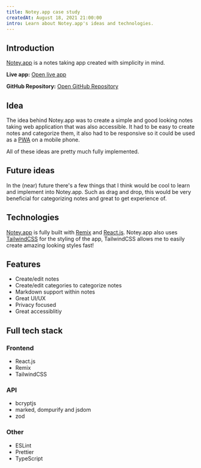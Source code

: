 ```yaml
---
title: Notey.app case study
createdAt: August 18, 2021 21:00:00
intro: Learn about Notey.app's ideas and technologies.
---
```


## Introduction

[Notey.app](https://notey.caspertheghost.me) is a notes taking app created with simplicity in mind.

**Live app:** [Open live app](https://notey.caspertheghost.me)

**GitHub Repository:** [Open GitHub Repository](https://github.com/dev-caspertheghost/notey.app)

## Idea

The idea behind Notey.app was to create a simple and good looking notes taking web application that was also accessible. It had to be easy to create notes and categorize them,
it also had to be responsive so it could be used as a [PWA](https://web.dev/pwa) on a mobile phone.

All of these ideas are pretty much fully implemented.

## Future ideas

In the (near) future there's a few things that I think would be cool to learn and implement into Notey.app. Such as drag and drop,
this would be very beneficial for categorizing notes and great to get experience of.

## Technologies

[Notey.app](https://notey.caspertheghost.me) is fully built with [Remix](https://remix.run) and [React.js](https://reactjs.org).
Notey.app also uses [TailwindCSS](https://tailwindcss.com) for the styling of the app, TailwindCSS allows me to easily create amazing looking styles fast!

## Features

- Create/edit notes
- Create/edit categories to categorize notes
- Markdown support within notes
- Great UI/UX
- Privacy focused
- Great accessiblitiy

## Full tech stack

### Frontend

- React.js
- Remix
- TailwindCSS

### API

- bcryptjs
- marked, dompurify and jsdom
- zod

### Other

- ESLint
- Prettier
- TypeScript
